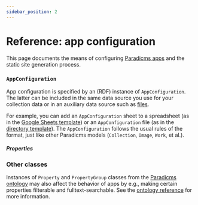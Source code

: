 ```yaml
---
sidebar_position: 2
---
```






# Reference: app configuration

This page documents the means of configuring [Paradicms apps](/docs/reference/apps) and the static site generation process.

### `AppConfiguration`

App configuration is specified by an (RDF) instance of `AppConfiguration`. The latter can be included in the same data source you use for your collection data or in an auxiliary data source such as [files](/docs/reference/directory-format.md).

For example, you can add an `AppConfiguration` sheet to a spreadsheet (as in the [Google Sheets template](https://docs.google.com/spreadsheets/d/1j2oaMvMxY4pnXO-sEH_fky2R2gm6TQeIev_Q8rVOD4M/edit#gid=0)) or an `AppConfiguration` file (as in the [directory template](https://github.com/minorg/ComputerScienceInventions)). The `AppConfiguration` follows the usual rules of the format, just like other Paradicms models (`Collection`, `Image`, `Work`, et al.).

##### Properties

<PropertiesTable properties={appConfigurationProperties} />

### Other classes

Instances of `Property` and `PropertyGroup` classes from the [Paradicms ontology](/docs/reference/ontology) may also affect the behavior of apps by e.g., making certain properties filterable and fulltext-searchable. See the [ontology reference](/docs/reference/ontology) for more information.
